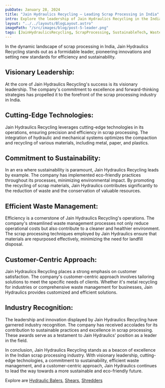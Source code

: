 ```yaml
---
pubDate: January 28, 2024
title: "Jain Hydraulics Recycling – Leading Scrap Processing in India"
intro: Explore the leadership of Jain Hydraulics Recycling in the Indian scrap processing industry, showcasing cutting-edge technologies sustainability
layout: "../../layouts/BlogLayout.astro"
imagePath: "/src/images/blog/post-5-leader.png"
tags: [JainHydraulicsRecycling, ScrapProcessing, SustainableTech, WasteManagement,metal recycling]
---
```


In the dynamic landscape of scrap processing in India, Jain Hydraulics Recycling stands out as a formidable leader, pioneering innovations and setting new standards for efficiency and sustainability.

## Visionary Leadership:

At the core of Jain Hydraulics Recycling's success is its visionary leadership. The company's commitment to excellence and forward-thinking strategies has propelled it to the forefront of the scrap processing industry in India.

## Cutting-Edge Technologies:

Jain Hydraulics Recycling leverages cutting-edge technologies in its operations, ensuring precision and efficiency in scrap processing. The integration of hydraulic and mechanical systems optimizes the compaction and recycling of various materials, including metal, paper, and plastics.

## Commitment to Sustainability:

In an era where sustainability is paramount, Jain Hydraulics Recycling leads by example. The company has implemented eco-friendly practices throughout its processes, minimizing environmental impact. By promoting the recycling of scrap materials, Jain Hydraulics contributes significantly to the reduction of waste and the conservation of valuable resources.

## Efficient Waste Management:

Efficiency is a cornerstone of Jain Hydraulics Recycling's operations. The company's streamlined waste management processes not only reduce operational costs but also contribute to a cleaner and healthier environment. The scrap processing techniques employed by Jain Hydraulics ensure that materials are repurposed effectively, minimizing the need for landfill disposal.

## Customer-Centric Approach:

Jain Hydraulics Recycling places a strong emphasis on customer satisfaction. The company's customer-centric approach involves tailoring solutions to meet the specific needs of clients. Whether it's metal recycling for industries or comprehensive waste management for businesses, Jain Hydraulics provides customized and efficient solutions.

## Industry Recognition:

The leadership and innovation displayed by Jain Hydraulics Recycling have garnered industry recognition. The company has received accolades for its contribution to sustainable practices and excellence in scrap processing. These awards serve as a testament to Jain Hydraulics' position as a leader in the field.

In conclusion, Jain Hydraulics Recycling stands as a beacon of excellence in the Indian scrap processing industry. With visionary leadership, cutting-edge technologies, a commitment to sustainability, efficient waste management, and a customer-centric approach, Jain Hydraulics continues to lead the way towards a more sustainable and eco-friendly future.

Explore are [Hydraulic Balers](https://www.jainhydraulics.com/products/balers/), [Shears](https://www.jainhydraulics.com/products/shears/), [Shredders](https://www.jainhydraulics.com/products/shredders/)
